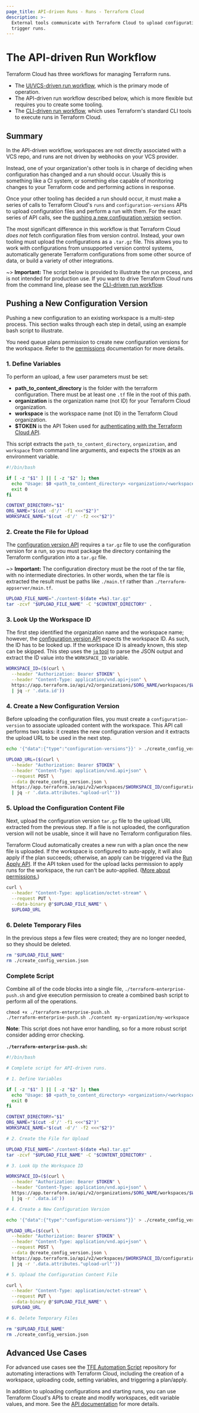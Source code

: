 ```yaml
---
page_title: API-driven Runs - Runs - Terraform Cloud
description: >-
  External tools communicate with Terraform Cloud to upload configurations and
  trigger runs.
---
```


# The API-driven Run Workflow

Terraform Cloud has three workflows for managing Terraform runs.

- The [UI/VCS-driven run workflow](/cloud-docs/run/ui), which is the primary mode of operation.
- The API-driven run workflow described below, which is more flexible but requires you to create some tooling.
- The [CLI-driven run workflow](/cloud-docs/run/cli), which uses Terraform's standard CLI tools to execute runs in Terraform Cloud.

## Summary

In the API-driven workflow, workspaces are not directly associated with a VCS repo, and runs are not driven by webhooks on your VCS provider.

Instead, one of your organization's other tools is in charge of deciding when configuration has changed and a run should occur. Usually this is something like a CI system, or something else capable of monitoring changes to your Terraform code and performing actions in response.

Once your other tooling has decided a run should occur, it must make a series of calls to Terraform Cloud's `runs` and `configuration-versions` APIs to upload configuration files and perform a run with them. For the exact series of API calls, see the [pushing a new configuration version](#pushing-a-new-configuration-version) section.

The most significant difference in this workflow is that Terraform Cloud _does not_ fetch configuration files from version control. Instead, your own tooling must upload the configurations as a `.tar.gz` file. This allows you to work with configurations from unsupported version control systems, automatically generate Terraform configurations from some other source of data, or build a variety of other integrations.

~> **Important:** The script below is provided to illustrate the run process, and is not intended for production use. If you want to drive Terraform Cloud runs from the command line, please see the [CLI-driven run workflow](/cloud-docs/run/cli).

## Pushing a New Configuration Version

Pushing a new configuration to an existing workspace is a multi-step process. This section walks through each step in detail, using an example bash script to illustrate.

You need queue plans permission to create new configuration versions for the workspace. Refer to the [permissions](/cloud-docs/users-teams-organizations/permissions#general-workspace-permissions) documentation for more details.

[permissions-citation]: #intentionally-unused---keep-for-maintainers

### 1. Define Variables

To perform an upload, a few user parameters must be set:

- **path_to_content_directory** is the folder with the terraform configuration. There must be at least one `.tf` file in the root of this path.
- **organization** is the organization name (not ID) for your Terraform Cloud organization.
- **workspace** is the workspace name (not ID) in the Terraform Cloud organization.
- **$TOKEN** is the API Token used for [authenticating with the Terraform Cloud API](/cloud-docs/api-docs/#authentication).

This script extracts the `path_to_content_directory`, `organization`, and `workspace` from command line arguments, and expects the `$TOKEN` as an environment variable.

```bash
#!/bin/bash

if [ -z "$1" ] || [ -z "$2" ]; then
  echo "Usage: $0 <path_to_content_directory> <organization>/<workspace>"
  exit 0
fi

CONTENT_DIRECTORY="$1"
ORG_NAME="$(cut -d'/' -f1 <<<"$2")"
WORKSPACE_NAME="$(cut -d'/' -f2 <<<"$2")"
```

### 2. Create the File for Upload

The [configuration version API](/cloud-docs/api-docs/configuration-versions) requires a `tar.gz` file to use the configuration version for a run, so you must package the directory containing the Terraform configuration into a `tar.gz` file.

~> **Important:** The configuration directory must be the root of the tar file, with no intermediate directories. In other words, when the tar file is extracted the result must be paths like `./main.tf` rather than `./terraform-appserver/main.tf`.

```bash
UPLOAD_FILE_NAME="./content-$(date +%s).tar.gz"
tar -zcvf "$UPLOAD_FILE_NAME" -C "$CONTENT_DIRECTORY" .
```

### 3. Look Up the Workspace ID

The first step identified the organization name and the workspace name; however, the [configuration version API](/cloud-docs/api-docs/configuration-versions) expects the workspace ID. As such, the ID has to be looked up. If the workspace ID is already known, this step can be skipped. This step uses the [`jq` tool](https://stedolan.github.io/jq/) to parse the JSON output and extract the ID value into the `WORKSPACE_ID` variable.

```bash
WORKSPACE_ID=($(curl \
  --header "Authorization: Bearer $TOKEN" \
  --header "Content-Type: application/vnd.api+json" \
  https://app.terraform.io/api/v2/organizations/$ORG_NAME/workspaces/$WORKSPACE_NAME \
  | jq -r '.data.id'))
```

### 4. Create a New Configuration Version

Before uploading the configuration files, you must create a `configuration-version` to associate uploaded content with the workspace. This API call performs two tasks: it creates the new configuration version and it extracts the upload URL to be used in the next step.

```bash
echo '{"data":{"type":"configuration-versions"}}' > ./create_config_version.json

UPLOAD_URL=($(curl \
  --header "Authorization: Bearer $TOKEN" \
  --header "Content-Type: application/vnd.api+json" \
  --request POST \
  --data @create_config_version.json \
  https://app.terraform.io/api/v2/workspaces/$WORKSPACE_ID/configuration-versions \
  | jq -r '.data.attributes."upload-url"'))
```

### 5. Upload the Configuration Content File

Next, upload the configuration version `tar.gz` file to the upload URL extracted from the previous step. If a file is not uploaded, the configuration version will not be usable, since it will have no Terraform configuration files.

Terraform Cloud automatically creates a new run with a plan once the new file is uploaded. If the workspace is configured to auto-apply, it will also apply if the plan succeeds; otherwise, an apply can be triggered via the [Run Apply API](/cloud-docs/api-docs/run#apply). If the API token used for the upload lacks permission to apply runs for the workspace, the run can't be auto-applied. ([More about permissions.](/cloud-docs/users-teams-organizations/permissions))

[permissions-citation]: #intentionally-unused---keep-for-maintainers

```bash
curl \
  --header "Content-Type: application/octet-stream" \
  --request PUT \
  --data-binary @"$UPLOAD_FILE_NAME" \
  $UPLOAD_URL
```

### 6. Delete Temporary Files

In the previous steps a few files were created; they are no longer needed, so they should be deleted.

```bash
rm "$UPLOAD_FILE_NAME"
rm ./create_config_version.json
```

### Complete Script

Combine all of the code blocks into a single file, `./terraform-enterprise-push.sh` and give execution permission to create a combined bash script to perform all of the operations.

```shell
chmod +x ./terraform-enterprise-push.sh
./terraform-enterprise-push.sh ./content my-organization/my-workspace
```

**Note**: This script does not have error handling, so for a more robust script consider adding error checking.

**`./terraform-enterprise-push.sh`:**

```bash
#!/bin/bash

# Complete script for API-driven runs.

# 1. Define Variables

if [ -z "$1" ] || [ -z "$2" ]; then
  echo "Usage: $0 <path_to_content_directory> <organization>/<workspace>"
  exit 0
fi

CONTENT_DIRECTORY="$1"
ORG_NAME="$(cut -d'/' -f1 <<<"$2")"
WORKSPACE_NAME="$(cut -d'/' -f2 <<<"$2")"

# 2. Create the File for Upload

UPLOAD_FILE_NAME="./content-$(date +%s).tar.gz"
tar -zcvf "$UPLOAD_FILE_NAME" -C "$CONTENT_DIRECTORY" .

# 3. Look Up the Workspace ID

WORKSPACE_ID=($(curl \
  --header "Authorization: Bearer $TOKEN" \
  --header "Content-Type: application/vnd.api+json" \
  https://app.terraform.io/api/v2/organizations/$ORG_NAME/workspaces/$WORKSPACE_NAME \
  | jq -r '.data.id'))

# 4. Create a New Configuration Version

echo '{"data":{"type":"configuration-versions"}}' > ./create_config_version.json

UPLOAD_URL=($(curl \
  --header "Authorization: Bearer $TOKEN" \
  --header "Content-Type: application/vnd.api+json" \
  --request POST \
  --data @create_config_version.json \
  https://app.terraform.io/api/v2/workspaces/$WORKSPACE_ID/configuration-versions \
  | jq -r '.data.attributes."upload-url"'))

# 5. Upload the Configuration Content File

curl \
  --header "Content-Type: application/octet-stream" \
  --request PUT \
  --data-binary @"$UPLOAD_FILE_NAME" \
  $UPLOAD_URL

# 6. Delete Temporary Files

rm "$UPLOAD_FILE_NAME"
rm ./create_config_version.json
```

## Advanced Use Cases

For advanced use cases see the [TFE Automation Script](https://github.com/hashicorp/terraform-guides/tree/master/operations/automation-script) repository for automating interactions with Terraform Cloud, including the creation of a workspace, uploading code, setting variables, and triggering a plan/apply.

In addition to uploading configurations and starting runs, you can use Terraform Cloud's APIs to create and modify workspaces, edit variable values, and more. See the [API documentation](/cloud-docs/api-docs) for more details.
